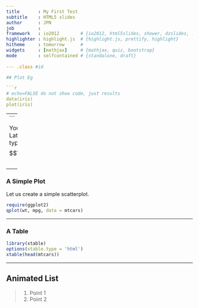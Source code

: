 ```yaml
---
title       : My First Test
subtitle    : HTML5 slides
author      : JPN
job         : 
framework   : io2012        # {io2012, html5slides, shower, dzslides, ...}
highlighter : highlight.js  # {highlight.js, prettify, highlight}
hitheme     : tomorrow      # 
widgets     : [mathjax]     # {mathjax, quiz, bootstrap}
mode        : selfcontained # {standalone, draft}
  
--- .class #id 

## Plot Eg

```r
# echo=FALSE do not show code, just results
data(iris)
plot(iris)
```

---
```


You can use Latex's typesetting
$$\sum_{i=0}^n x_i$$

---

### A Simple Plot

Let us create a simple scatterplot. 

```r
require(ggplot2)
qplot(wt, mpg, data = mtcars)
```

--- 

### A Table

```r
library(xtable)
options(xtable.type = 'html')
xtable(head(mtcars))
```

---

## Animated List

> 1. Point 1
> 2. Point 2


<!-- Do it once to install needed packages:
# library(devtools)
# install_github('slidify', 'ramnathv')
# install_github('slidifyLibraries', 'ramnathv')
-->

<!-- need to execute:
library(slidify)
author("slidifyEg")  # create a new slidify project
slidify("index.Rmd") # can be made at RStudio with the 'Knit HTML'

publish('slidifyFolder', host = 'dropbox')  # to post at dbox's Public folder

# replace USER and REPO with your username and reponame
# publish(user = "USER", repo = "REPO", host = 'github')
------------------------------------------------------------ -->